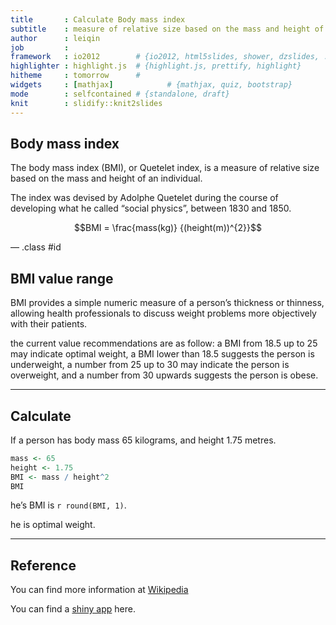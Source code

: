 ```yaml
---
title       : Calculate Body mass index
subtitle    : measure of relative size based on the mass and height of an individual
author      : leiqin
job         : 
framework   : io2012        # {io2012, html5slides, shower, dzslides, ...}
highlighter : highlight.js  # {highlight.js, prettify, highlight}
hitheme     : tomorrow      # 
widgets     : [mathjax]            # {mathjax, quiz, bootstrap}
mode        : selfcontained # {standalone, draft}
knit        : slidify::knit2slides
---
```


## Body mass index

The body mass index (BMI), or Quetelet index, is a measure of relative size 
based on the mass and height of an individual.

The index was devised by Adolphe Quetelet during the course of developing 
what he called "social physics", between 1830 and 1850.

$$BMI = \frac{mass(kg)} {(height(m))^{2}}$$

--- .class #id 

## BMI value range

BMI provides a simple numeric measure of a person's thickness or thinness, 
allowing health professionals to discuss weight problems more objectively 
with their patients.

the current value recommendations are as follow: a BMI from 18.5 up to 25 
may indicate optimal weight, a BMI lower than 18.5 suggests the person 
is underweight, a number from 25 up to 30 may indicate the person is 
overweight, and a number from 30 upwards suggests the person is obese.

---

## Calculate

If a person has body mass 65 kilograms, and height 1.75 metres.

```r
mass <- 65
height <- 1.75
BMI <- mass / height^2
BMI
```

he's BMI is `r round(BMI, 1)`.

he is optimal weight.

---

## Reference

You can find more information at [Wikipedia](http://en.wikipedia.org/wiki/Body_mass_index)

You can find a [shiny app](https://leiqin.shinyapps.io/devdataprodShinyApp) here.
